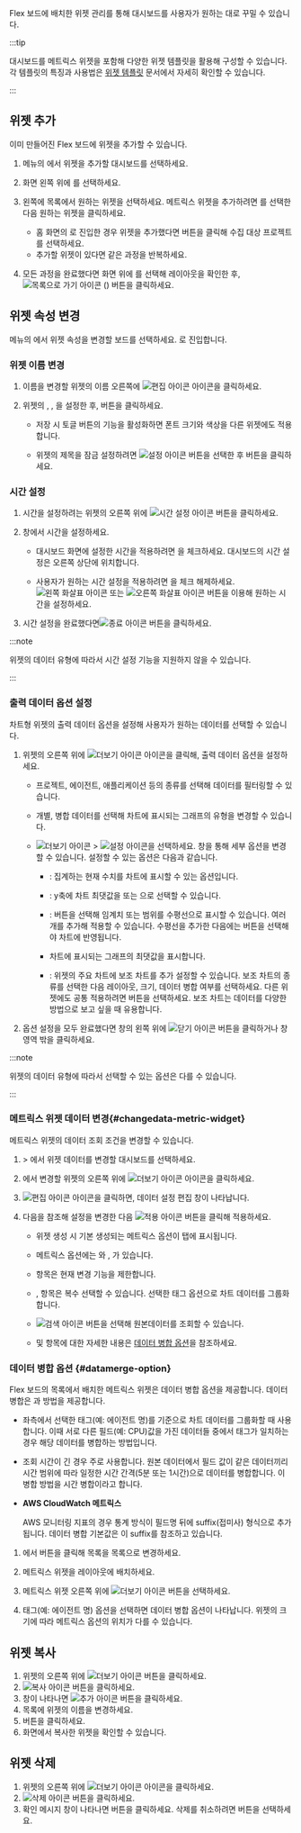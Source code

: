 Flex 보드에 배치한 위젯 관리를 통해 대시보드를 사용자가 원하는 대로 꾸밀 수 있습니다.

:::tip

대시보드를 메트릭스 위젯을 포함해 다양한 위젯 템플릿을 활용해 구성할 수 있습니다.  
각 템플릿의 특징과 사용법은 [위젯 템플릿](../widget-template) 문서에서 자세히 확인할 수 있습니다.

:::

## 위젯 추가

이미 만들어진 Flex 보드에 위젯을 추가할 수 있습니다.

1. <Cmdname sid="side_flexboard" className="uitext" /> 메뉴의 <Cmdname sid="dashboard_list" className="uitext" />에서 위젯을 추가할 대시보드를 선택하세요.

1. 화면 왼쪽 위에 <Cmdname sid="edit_mode" className="uitext" />를 선택하세요.

1. 왼쪽에 <Cmdname sid="widget_template" className="uitext" /> 목록에서 원하는 위젯을 선택하세요. 메트릭스 위젯을 추가하려면 <Cmdname sid="all_metrics" className="uitext" />를 선택한 다음 원하는 위젯을 클릭하세요.

    * 홈 화면의 <Cmdname sid="integratedFlexboard" className="uitext" />로 진입한 경우 위젯을 추가했다면 <Cmdname sid="project_selection" className="uitext" /> 버튼을 클릭해 수집 대상 프로젝트를 선택하세요.
    * 추가할 위젯이 있다면 같은 과정을 반복하세요.

1. 모든 과정을 완료했다면 화면 위에 <Cmdname sid="view_mode" className="uitext" />를 선택해 레이아웃을 확인한 후, ![목록으로 가기 아이콘](/img/ico-exit.svg) (<Cmdname sid="go_to_list" className="uitext" />) 버튼을 클릭하세요.

## 위젯 속성 변경

<Cmdname sid="side_flexboard" className="uitext" /> 메뉴의 <Cmdname sid="dashboard_list" className="uitext" />에서 위젯 속성을 변경할 보드를 선택하세요. <Cmdname sid="edit_mode" className="uitext" />로 진입합니다.

### 위젯 이름 변경

1. 이름을 변경할 위젯의 이름 오른쪽에 ![편집 아이콘](/img/ico-edit.svg) 아이콘을 클릭하세요. 

1. 위젯의 <Cmdname sid="title" className="uitext" />, <Cmdname sid="font_size" className="uitext" />, <Cmdname sid="color" className="uitext" />을 설정한 후, <Cmdname sid="save" className="uitext" /> 버튼을 클릭하세요.

    * 저장 시 <Cmdname sid="apply_to_the_entire_widget" className="uitext" /> 토글 버튼의 기능을 활성화하면 폰트 크기와 색상을 다른 위젯에도 적용합니다.

    * 위젯의 제목을 잠금 설정하려면 ![설정 아이콘](/img/ico-invisible.svg) 버튼을 선택한 후 <Cmdname sid="save" className="uitext" /> 버튼을 클릭하세요.

### 시간 설정

1. 시간을 설정하려는 위젯의 오른쪽 위에 ![시간 설정 아이콘](/img/ico-time-set.svg) 버튼을 클릭하세요. 

1. <Cmdname sid="select_time_title" className="uitext" /> 창에서 시간을 설정하세요.

    * 대시보드 화면에 설정한 시간을 적용하려면 <Cmdname sid="use_dashboard_settings" className="uitext" />을 체크하세요. 대시보드의 시간 설정은 오른쪽 상단에 위치합니다.

    * 사용자가 원하는 시간 설정을 적용하려면 <Cmdname sid="use_dashboard_settings" className="uitext" />을 체크 해제하세요. ![왼쪽 화살표 아이콘](/img/left-arrow.svg) 또는 ![오른쪽 화살표 아이콘](/img/right-arrow.svg) 버튼을 이용해 원하는 시간을 설정하세요.

1. 시간 설정을 완료했다면![종료 아이콘](/img/ico-close.svg) 버튼을 클릭하세요.

:::note

위젯의 데이터 유형에 따라서 시간 설정 기능을 지원하지 않을 수 있습니다.

:::

### 출력 데이터 옵션 설정

차트형 위젯의 출력 데이터 옵션을 설정해 사용자가 원하는 데이터를 선택할 수 있습니다. 

1. 위젯의 오른쪽 위에 ![더보기 아이콘](/img/ico-more.svg) 아이콘을 클릭해, 출력 데이터 옵션을 설정하세요.

    * 프로젝트, 에이전트, 애플리케이션 등의 종류를 선택해 데이터를 필터링할 수 있습니다.

    * 개별, 병합 데이터를 선택해 차트에 표시되는 그래프의 유형을 변경할 수 있습니다.

    * ![더보기 아이콘](/img/ico-more.svg) &gt; ![설정 아이콘](/img/ico-setting.svg)을 선택하세요. <Cmdname sid="chart_settings" className="uitext" /> 창을 통해 세부 옵션을 변경할 수 있습니다. 설정할 수 있는 옵션은 다음과 같습니다.

      * <Cmdname sid="chart_type" className="uitext" />: 집계하는 현재 수치를 차트에 표시할 수 있는 옵션입니다.

      * <Cmdname sid="y_axis" className="uitext" /> <Cmdname sid="chart_max_value" className="uitext" />: y축에 차트 최댓값을 <Cmdname sid="auto" className="uitext" /> 또는 <Cmdname sid="fix" className="uitext" />으로 선택할 수 있습니다.

      * <Cmdname sid="set_horizontal_line" className="uitext" />: <Cmdname sid="add" className="uitext" /> 버튼을 선택해 임계치 또는 범위를 수평선으로 표시할 수 있습니다. 여러 개를 추가해 적용할 수 있습니다. 수평선을 추가한 다음에는 <Cmdname sid="apply" className="uitext" /> 버튼을 선택해야 차트에 반영됩니다.

      * <Cmdname sid="show_chart_max_value" className="uitext" /> 차트에 표시되는 그래프의 최댓값을 표시합니다.

      * <Cmdname sid="sub_chart" className="uitext" />: 위젯의 주요 차트에 보조 차트를 추가 설정할 수 있습니다. 보조 차트의 종류를 선택한 다음 레이아웃, 크기, 데이터 병합 여부를 선택하세요. 다른 위젯에도 공통 적용하려면 <Cmdname sid="apply_to_the_entire_widget" className="uitext" /> 버튼을 선택하세요. 보조 차트는 데이터를 다양한 방법으로 보고 싶을 때 유용합니다.
  
1. 옵션 설정을 모두 완료했다면 <Cmdname sid="chart_settings" className="uitext" /> 창의 왼쪽 위에 ![닫기 아이콘](/img/ico-close.svg) 버튼을 클릭하거나 <Cmdname sid="chart_settings" className="uitext" /> 창 영역 밖을 클릭하세요.

:::note

위젯의 데이터 유형에 따라서 선택할 수 있는 옵션은 다를 수 있습니다.

:::

### 메트릭스 위젯 데이터 변경{#changedata-metric-widget}

메트릭스 위젯의 데이터 조회 조건을 변경할 수 있습니다. 

1. <Cmdname sid="side_flexboard" className="uitext" /> &gt; <Cmdname sid="dashboard_list" className="uitext" />에서 위젯 데이터를 변경할 대시보드를 선택하세요. 

1. <Cmdname sid="edit_mode" className="uitext" />에서 변경할 위젯의 오른쪽 위에 ![더보기 아이콘](/img/ico-more.svg) 아이콘을 클릭하세요.

1. ![편집 아이콘](/img/ico-edit-metric.svg) 아이콘을 클릭하면, 데이터 설정 편집 창이 나타납니다.

1. 다음을 참조해 설정을 변경한 다음 ![적용 아이콘](/img/left-arrow.svg) <Cmdname sid="apply_to_the_widget" className="uitext" /> 버튼을 클릭해 적용하세요.

    * 위젯 생성 시 기본 생성되는 메트릭스 옵션이 탭에 표시됩니다.

    * 메트릭스 옵션에는 <Cmdname sid="category" className="uitext" />와 <Cmdname sid="field" className="uitext" />, <Cmdname sid="tag" className="uitext" />가 있습니다.

    * <Cmdname sid="category" className="uitext" /> 항목은 현재 변경 기능을 제한합니다.

    * <Cmdname sid="field" className="uitext" />, <Cmdname sid="tag" className="uitext" /> 항목은 복수 선택할 수 있습니다. 선택한 태그 옵션으로 차트 데이터를 그룹화합니다.

    * ![검색 아이콘](/img/ico-btn-search.png) 버튼을 선택해 원본데이터를 조회할 수 있습니다.

    * <Cmdname sid="object_merge" className="uitext" /> 및 <Cmdname sid="time_merge" className="uitext" /> 항목에 대한 자세한 내용은 [데이터 병합 옵션](#datamerge-option)을 참조하세요.


### 데이터 병합 옵션 {#datamerge-option}

Flex 보드의 <Cmdname sid="all_metrics" className="uitext" /> 목록에서 배치한 메트릭스 위젯은 데이터 병합 옵션을 제공합니다. 데이터 병합은 <Cmdname sid="object_merge" className="uitext" />과 <Cmdname sid="time_merge" className="uitext" /> 방법을 제공합니다.

* <Cmdname sid="object_merge" className="uitext" />

  좌측에서 선택한 태그(예: 에이전트 명)를 기준으로 차트 데이터를 그룹화할 때 사용합니다. 이때 서로 다른 필드(예: CPU)값을 가진 데이터들 중에서 태그가 일치하는 경우 해당 데이터를 병합하는 방법입니다.

* <Cmdname sid="time_merge" className="uitext" />

  조회 시간이 긴 경우 주로 사용합니다. 원본 데이터에서 필드 값이 같은 데이터끼리 시간 범위에 따라 일정한 시간 간격(5분 또는 1시간)으로 데이터를 병합합니다. 이 병합 방법을 시간 병합이라고 합니다.

* **AWS CloudWatch 메트릭스**

  AWS 모니터링 지표의 경우 통계 방식이 필드명 뒤에 suffix(접미사) 형식으로 추가됩니다. 데이터 병합 기본값은 이 suffix를 참조하고 있습니다.

  <ImgLang img='flexboard-awsec2-metrics.png' desc='AWS ColudWatch 메트릭스' />

1. <Cmdname sid="edit_mode" className="uitext" />에서 <Cmdname sid="all_metrics" className="uitext" /> 버튼을 클릭해 <Cmdname sid="widget_template" className="uitext" /> 목록을 <Cmdname sid="all_metrics" className="uitext" /> 목록으로 변경하세요.

1. 메트릭스 위젯을 레이아웃에 배치하세요.

1. 메트릭스 위젯 오른쪽 위에 ![더보기 아이콘](/img/ico-more.svg) 버튼을 선택하세요.

1. 태그(예: 에이전트 명) 옵션을 선택하면 데이터 병합 옵션이 나타납니다. 위젯의 크기에 따라 메트릭스 옵션의 위치가 다를 수 있습니다.

## 위젯 복사

1. 위젯의 오른쪽 위에 ![더보기 아이콘](/img/ico-more.svg) 버튼을 클릭하세요. 
1. ![복사 아이콘](/img/ico-copy.svg) 버튼을 클릭하세요.
1. <Cmdname sid="copy" className="uitext" /> 창이 나타나면 ![추가 아이콘](/img/ico-add.svg) <Cmdname sid="add_widget" className="uitext" /> 버튼을 클릭하세요.
1. 목록에 위젯의 이름을 변경하세요.
1. <Cmdname sid="apply" className="uitext" /> 버튼을 클릭하세요.
1. <Cmdname sid="edit_mode" className="uitext" /> 화면에서 복사한 위젯을 확인할 수 있습니다.

## 위젯 삭제

1. 위젯의 오른쪽 위에 ![더보기 아이콘](/img/ico-more.svg) 아이콘을 클릭하세요. 
1. ![삭제 아이콘](/img/ico-remove.svg) 버튼을 클릭하세요.
1. 확인 메시지 창이 나타나면 <Cmdname sid="delete" className="uitext" /> 버튼을 클릭하세요. 삭제를 취소하려면 <Cmdname sid="cancel" className="uitext" /> 버튼을 선택하세요.